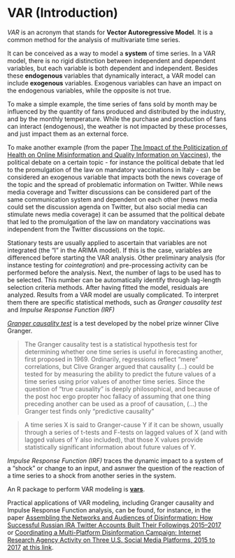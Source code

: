 # VAR (Introduction)

*VAR* is an acronym that stands for **Vector Autoregressive Model**. It is a common method for the analysis of multivariate time series. 

It can be conceived as a way to model a **system** of time series. In a VAR model, there is no rigid distinction between independent and dependent variables, but each variable is both dependent and independent. Besides these **endogenous** variables that dynamically interact, a VAR model can include **exogenous** variables. Exogenous variables can have an impact on the endogenous variables, while the opposite is not true. 

To make a simple example, the time series of fans sold by month may be influenced by the quantity of fans produced and distributed by the industry, and by the monthly temperature. While the purchase and production of fans can interact (endogenous), the weather is not impacted by these processes, and just impact them as an external force.

To make another example (from the paper [The Impact of the Politicization of Health on Online Misinformation and Quality Information on Vaccines](http://www.italiansociologicalreview.com/ojs/index.php?journal=ISR&page=article&op=view&path%5B%5D=448&path%5B%5D=346)), the political debate on a certain topic - for instance the political debate that led to the promulgation of the law on mandatory vaccinations in Italy - can be considered an exogenous variable that impacts both the news coverage of the topic and the spread of problematic information on Twitter. While news media coverage and Twitter discussions can be considered part of the same communication system and dependent on each other (news media could set the discussion agenda on Twitter, but also social media can stimulate news media coverage) it can be assumed that the political debate that led to the promulgation of the law on mandatory vaccinations was independent from the Twitter discussions on the topic. 

Stationary tests are usually applied to ascertain that variables are not integrated (the "I" in the ARIMA model). If this is the case, variables are differenced before starting the VAR analysis. Other preliminary analysis (for instance testing for *cointegration*) and pre-processing activity can be performed before the analysis. Next, the number of lags to be used has to be selected. This number can be automatically identify through lag-length selection criteria methods. After having fitted the model, residuals are analyzed. Results from a VAR model are usually complicated. To interpret them there are specific statistical methods, such as *Granger causality test* and *Impulse Response Function (IRF)*

[*Granger causality test*](https://en.wikipedia.org/wiki/Granger_causality) is a test developed by the nobel prize winner Clive Granger. 

>The Granger causality test is a statistical hypothesis test for determining whether one time series is useful in forecasting another, first proposed in 1969. Ordinarily, regressions reflect "mere" correlations, but Clive Granger argued that causality (...) could be tested for by measuring the ability to predict the future values of a time series using prior values of another time series. Since the question of "true causality" is deeply philosophical, and because of the post hoc ergo propter hoc fallacy of assuming that one thing preceding another can be used as a proof of causation, (...) the Granger test finds only "predictive causality"

>A time series X is said to Granger-cause Y if it can be shown, usually through a series of t-tests and F-tests on lagged values of X (and with lagged values of Y also included), that those X values provide statistically significant information about future values of Y.

*Impulse Response Function (IRF)* traces the dynamic impact to a system of a “shock” or change to an input, and asnwer the question of the reaction of a time series to a shock from another series in the system.

An R package to perform VAR modeling is [**vars**](https://cran.r-project.org/web/packages/vars/vars.pdf).

Practical applications of VAR modeling, including Granger causality and Impulse Response Function analysis, can be found, for instance, in the paper [Assembling the Networks and Audiences of Disinformation: How Successful Russian IRA Twitter Accounts Built Their Followings,2015–2017](https://academic.oup.com/joc/article-abstract/71/2/305/6104044) or
[Coordinating a Multi-Platform Disinformation Campaign: Internet Research Agency Activity on Three U.S. Social Media Platforms, 2015 to 2017](https://www-tandfonline-com.uaccess.univie.ac.at/doi/full/10.1080/10584609.2019.1661889) [at this link](https://github.com/jlukito/timeseries-bootcamp/blob/master/3_multivariate/varmodeling.md).

